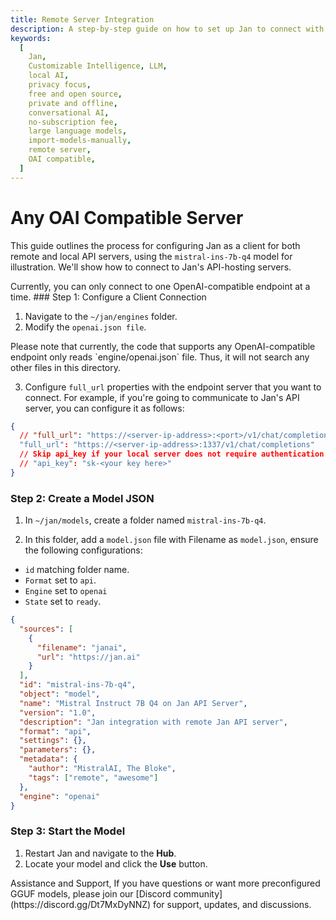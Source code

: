 ```yaml
---
title: Remote Server Integration
description: A step-by-step guide on how to set up Jan to connect with any remote or local API server.
keywords:
  [
    Jan,
    Customizable Intelligence, LLM,
    local AI,
    privacy focus,
    free and open source,
    private and offline,
    conversational AI,
    no-subscription fee,
    large language models,
    import-models-manually,
    remote server,
    OAI compatible,
  ]
---
```



# Any OAI Compatible Server
This guide outlines the process for configuring Jan as a client for both remote and local API servers, using the `mistral-ins-7b-q4` model for illustration. We'll show how to connect to Jan's API-hosting servers.

<Callout type='info'>
  Currently, you can only connect to one OpenAI-compatible endpoint at a time.
</Callout>

<Steps>
### Step 1: Configure a Client Connection

1. Navigate to the `~/jan/engines` folder.
2. Modify the `openai.json file`.

<Callout type='info'>
  Please note that currently, the code that supports any OpenAI-compatible endpoint only reads `engine/openai.json` file. Thus, it will not search any other files in this directory.
</Callout>

3. Configure `full_url` properties with the endpoint server that you want to connect. For example, if you're going to communicate to Jan's API server, you can configure it as follows:

```json ~/jan/engines/openai.json
{
  // "full_url": "https://<server-ip-address>:<port>/v1/chat/completions"
  "full_url": "https://<server-ip-address>:1337/v1/chat/completions"
  // Skip api_key if your local server does not require authentication
  // "api_key": "sk-<your key here>"
}
```

### Step 2: Create a Model JSON

1. In `~/jan/models`, create a folder named `mistral-ins-7b-q4`.

2. In this folder, add a `model.json` file with Filename as `model.json`, ensure the following configurations:

- `id` matching folder name.
- `Format` set to `api`.
- `Engine` set to `openai`
- `State` set to `ready`.

```json ~/jan/models/mistral-ins-7b-q4/model.json
{
  "sources": [
    {
      "filename": "janai",
      "url": "https://jan.ai"
    }
  ],
  "id": "mistral-ins-7b-q4",
  "object": "model",
  "name": "Mistral Instruct 7B Q4 on Jan API Server",
  "version": "1.0",
  "description": "Jan integration with remote Jan API server",
  "format": "api",
  "settings": {},
  "parameters": {},
  "metadata": {
    "author": "MistralAI, The Bloke",
    "tags": ["remote", "awesome"]
  },
  "engine": "openai"
}
```

### Step 3: Start the Model

1. Restart Jan and navigate to the **Hub**.
2. Locate your model and click the **Use** button.
</Steps>
<Callout type='info'>
  Assistance and Support, If you have questions or want more preconfigured GGUF models, please join our [Discord community](https://discord.gg/Dt7MxDyNNZ) for support, updates, and discussions.
</Callout>